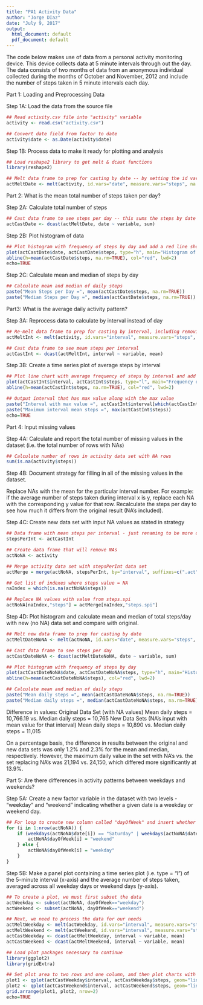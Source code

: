---
title: "PA1 Activity Data"
author: "Jorge DIaz"
date: "July 9, 2017"
output:
  html_document: default
  pdf_document: default
---

The code below makes use of data from a personal activity monitoring device. This device collects data at 5 minute intervals through out the day. The data consists of two months of data from an anonymous individual collected during the months of October and November, 2012 and include the number of steps taken in 5 minute intervals each day.

Part 1: Loading and Preprocessing Data

Step 1A: Load the data from the source file

```{r}
## Read activity.csv file into "activity" variable
activity <- read.csv("activity.csv")

## Convert date field from factor to date
activity$date <- as.Date(activity$date)
```

Step 1B: Process data to make it ready for plotting and analysis

```{r}
## Load reshape2 library to get melt & dcast functions
library(reshape2)

## Melt data frame to prep for casting by date -- by setting the id variable to date and the measure variable to steps, we get a table with multiple values for steps taken within each day
actMeltDate <- melt(activity, id.vars="date", measure.vars="steps", na.rm=FALSE)
```

Part 2: What is the mean total number of steps taken per day?

Step 2A: Calculate total number of steps

```{r}
## Cast data frame to see steps per day -- this sums the steps by date to give us a table of 3 columns x 61 rows
actCastDate <- dcast(actMeltDate, date ~ variable, sum)
```

Step 2B: Plot histogram of data

```{r}
## Plot histogram with frequency of steps by day and add a red line showing the mean value
plot(actCastDate$date, actCastDate$steps, type="h", main="Histogram of Daily Steps", xlab="Date", ylab="Steps per Day", col="blue", lwd=8)
abline(h=mean(actCastDate$steps, na.rm=TRUE), col="red", lwd=2)
echo=TRUE
```

Step 2C: Calculate mean and median of steps by day

```{r}
## Calculate mean and median of daily steps
paste("Mean Steps per Day =", mean(actCastDate$steps, na.rm=TRUE))
paste("Median Steps per Day =", median(actCastDate$steps, na.rm=TRUE))
```

Part3: What is the average daily activity pattern?

Step 3A: Reprocess data to calculate by interval instead of day

```{r}
## Re-melt data frame to prep for casting by interval, including removing NA values to take the mean
actMeltInt <- melt(activity, id.vars="interval", measure.vars="steps", na.rm=TRUE)

## Cast data frame to see mean steps per interval
actCastInt <- dcast(actMeltInt, interval ~ variable, mean)
```

Step 3B: Create a time series plot of average steps by interval

```{r}
## Plot line chart with average frequency of steps by interval and add line with mean
plot(actCastInt$interval, actCastInt$steps, type="l", main="Frequency of Steps Taken at Each Interval", xlab="Interval ID", ylab="Steps", col="orange", lwd=2)
abline(h=mean(actCastInt$steps, na.rm=TRUE), col="red", lwd=2)

## Output interval that has max value along with the max value
paste("Interval with max value =", actCastInt$interval[which(actCastInt$steps == max(actCastInt$steps))])
paste("Maximum interval mean steps =", max(actCastInt$steps))
echo=TRUE
```

Part 4: Input missing values

Step 4A: Calculate and report the total number of missing values in the dataset (i.e. the total number of rows with NAs)

```{r}
## Calculate number of rows in activity data set with NA rows
sum(is.na(activity$steps))
```

Step 4B: Document strategy for filling in all of the missing values in the dataset. 

Replace NAs with the mean for the particular interval number. For example: if the average number of steps taken during interval x is y, replace each NA with the corresponding y value for that row. Recalculate the steps per day to see how much it differs from the original result (NA's included).

Step 4C: Create new data set with input NA values as stated in strategy

```{r}
## Data frame with mean steps per interval - just renaming to be more descriptive
stepsPerInt <- actCastInt

## Create data frame that will remove NAs
actNoNA <- activity

## Merge activity data set with stepsPerInt data set
actMerge = merge(actNoNA, stepsPerInt, by="interval", suffixes=c(".act", ".spi"))

## Get list of indexes where steps value = NA
naIndex = which(is.na(actNoNA$steps))

## Replace NA values with value from steps.spi
actNoNA[naIndex,"steps"] = actMerge[naIndex,"steps.spi"]
```

Step 4D: Plot histogram and calculate mean and median of total steps/day with new (no NA) data set and compare with original.

```{r}
## Melt new data frame to prep for casting by date
actMeltDateNoNA <- melt(actNoNA, id.vars="date", measure.vars="steps", na.rm=FALSE)

## Cast data frame to see steps per day
actCastDateNoNA <- dcast(actMeltDateNoNA, date ~ variable, sum)

## Plot histogram with frequency of steps by day
plot(actCastDateNoNA$date, actCastDateNoNA$steps, type="h", main="Histogram of Daily Steps (Input NA Values)", xlab="Date", ylab="Steps", col="gray", lwd=8)
abline(h=mean(actCastDateNoNA$steps), col="red", lwd=2)

## Calculate mean and median of daily steps
paste("Mean daily steps =", mean(actCastDateNoNA$steps, na.rm=TRUE))
paste("Median daily steps =", median(actCastDateNoNA$steps, na.rm=TRUE))
```

Difference in values:
Original Data Set (with NA values) Mean daily steps = 10,766.19 vs. Median daily steps = 10,765
New Data Sets (NA's input with mean value for that interval) Mean daily steps = 10,890 vs. Median daily steps = 11,015

On a percentage basis, the difference in results between the original and new data sets was only 1.2% and 2.3% for the mean and median, respectively. However, the maximum daily value in the set with NA's vs. the set replacing NA's was 21,194 vs. 24,150, which differed more significantly at 13.9%.

Part 5: Are there differences in activity patterns between weekdays and weekends?

Step 5A: Create a new factor variable in the dataset with two levels - "weekday" and "weekend" indicating whether a given date is a weekday or weekend day.

```{r}
## For loop to create new column called "dayOfWeek" and insert whether each date corresponds to a weekday or weekend
for (i in 1:nrow(actNoNA)) {
    if (weekdays(actNoNA$date[i]) == "Saturday" | weekdays(actNoNA$date[i]) == "Sunday") {
        actNoNA$dayOfWeek[i] = "weekend"
    } else {
        actNoNA$dayOfWeek[i] = "weekday"
    }
}
```

Step 5B: Make a panel plot containing a time series plot (i.e. type = "l") of the 5-minute interval (x-axis) and the average number of steps taken, averaged across all weekday days or weekend days (y-axis).

```{r}
## To create a plot, we must first subset the data
actWeekday <- subset(actNoNA, dayOfWeek=="weekday")
actWeekend <- subset(actNoNA, dayOfWeek=="weekend")

## Next, we need to process the data for our needs
actMeltWeekday <- melt(actWeekday, id.vars="interval", measure.vars="steps")
actMeltWeekend <- melt(actWeekend, id.vars="interval", measure.vars="steps")
actCastWeekday <- dcast(actMeltWeekday, interval ~ variable, mean)
actCastWeekend <- dcast(actMeltWeekend, interval ~ variable, mean)

## Load plot packages necessary to continue
library(ggplot2)
library(gridExtra)

## Set plot area to two rows and one column, and then plot charts with mean line in each
plot1 <- qplot(actCastWeekday$interval, actCastWeekday$steps, geom="line", data=actCastWeekday, type="1", main="Steps by Interval - Weekday", xlab="Interval ID", ylab="Number of Steps")
plot2 <- qplot(actCastWeekend$interval, actCastWeekend$steps, geom="line", data=actCastWeekend, type="1", main="Steps by Interval - Weekend", xlab="Interval ID", ylab="Number of Steps")
grid.arrange(plot1, plot2, nrow=2)
echo=TRUE
```
